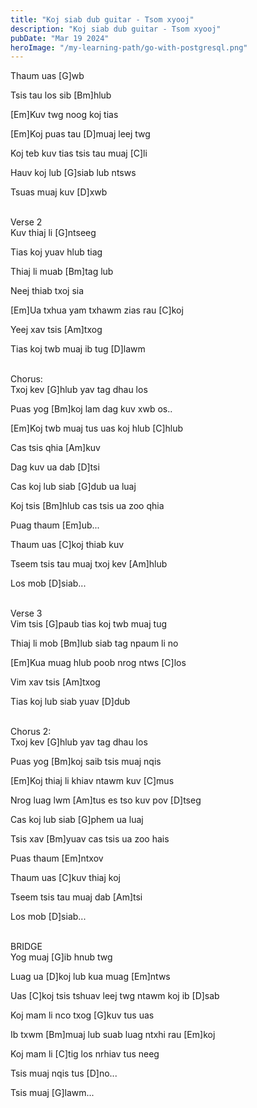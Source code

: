 ```yaml
---
title: "Koj siab dub guitar - Tsom xyooj"
description: "Koj siab dub guitar - Tsom xyooj"
pubDate: "Mar 19 2024"
heroImage: "/my-learning-path/go-with-postgresql.png"
---
```


Thaum uas [G]wb

Tsis tau los sib [Bm]hlub

[Em]Kuv twg noog koj tias

[Em]Koj puas tau [D]muaj leej twg

Koj teb kuv tias tsis tau muaj [C]li

Hauv koj lub [G]siab lub ntsws

Tsuas muaj kuv [D]xwb

<br />
Verse 2
<br />
Kuv thiaj li [G]ntseeg

Tias koj yuav hlub tiag

Thiaj li muab [Bm]tag lub

Neej thiab txoj sia

[Em]Ua txhua yam txhawm zias rau [C]koj

Yeej xav tsis [Am]txog

Tias koj twb muaj ib tug [D]lawm

<br />
Chorus:
<br />
Txoj kev [G]hlub yav tag dhau los

Puas yog [Bm]koj lam dag kuv xwb os..

[Em]Koj twb muaj tus uas koj hlub [C]hlub

Cas tsis qhia [Am]kuv

Dag kuv ua dab [D]tsi

Cas koj lub siab [G]dub ua luaj

Koj tsis [Bm]hlub cas tsis ua zoo qhia

Puag thaum [Em]ub...

Thaum uas [C]koj thiab kuv

Tseem tsis tau muaj txoj kev [Am]hlub

Los mob [D]siab...

<br />
Verse 3
<br />
Vim tsis [G]paub tias koj twb muaj tug

Thiaj li mob [Bm]lub siab tag npaum li no

[Em]Kua muag hlub poob nrog ntws [C]los

Vim xav tsis [Am]txog

Tias koj lub siab yuav [D]dub

<br />
Chorus 2:
<br />
Txoj kev [G]hlub yav tag dhau los

Puas yog [Bm]koj saib tsis muaj nqis

[Em]Koj thiaj li khiav ntawm kuv [C]mus

Nrog luag lwm [Am]tus es tso kuv pov [D]tseg

Cas koj lub siab [G]phem ua luaj

Tsis xav [Bm]yuav cas tsis ua zoo hais

Puas thaum [Em]ntxov

Thaum uas [C]kuv thiaj koj

Tseem tsis tau muaj dab [Am]tsi

Los mob [D]siab...

<br />
BRIDGE
<br />
Yog muaj [G]ib hnub twg

Luag ua [D]koj lub kua muag [Em]ntws

Uas [C]koj tsis tshuav leej twg ntawm koj ib [D]sab

Koj mam li nco txog [G]kuv tus uas

Ib txwm [Bm]muaj lub suab luag ntxhi rau [Em]koj

Koj mam li [C]tig los nrhiav tus neeg

Tsis muaj nqis tus [D]no...

Tsis muaj [G]lawm...
